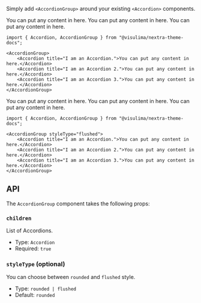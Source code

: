 
Simply add `<AccordionGroup>` around your existing `<Accordion>` components.

<AccordionGroup>
    <Accordion title="I am an Accordion.">You can put any content in here.</Accordion>
    <Accordion title="I am an Accordion 2.">You can put any content in here.</Accordion>
    <Accordion title="I am an Accordion 3.">You can put any content in here.</Accordion>
</AccordionGroup>

```mdx
import { Accordion, AccordionGroup } from "@visulima/nextra-theme-docs";

<AccordionGroup>
    <Accordion title="I am an Accordion.">You can put any content in here.</Accordion>
    <Accordion title="I am an Accordion 2.">You can put any content in here.</Accordion>
    <Accordion title="I am an Accordion 3.">You can put any content in here.</Accordion>
</AccordionGroup>
```

<AccordionGroup styleType="flushed">
    <Accordion title="I am an Accordion.">You can put any content in here.</Accordion>
    <Accordion title="I am an Accordion 2.">You can put any content in here.</Accordion>
    <Accordion title="I am an Accordion 3.">You can put any content in here.</Accordion>
</AccordionGroup>

```mdx
import { Accordion, AccordionGroup } from "@visulima/nextra-theme-docs";

<AccordionGroup styleType="flushed">
    <Accordion title="I am an Accordion.">You can put any content in here.</Accordion>
    <Accordion title="I am an Accordion 2.">You can put any content in here.</Accordion>
    <Accordion title="I am an Accordion 3.">You can put any content in here.</Accordion>
</AccordionGroup>
```

## API

The `AccordionGroup` component takes the following props:

### `children`

List of Accordions.

-   Type: `Accordion`
-   Required: `true`

### `styleType` (optional)

You can choose between `rounded` and `flushed` style.

-   Type: `rounded | flushed`
-   Default: `rounded`
